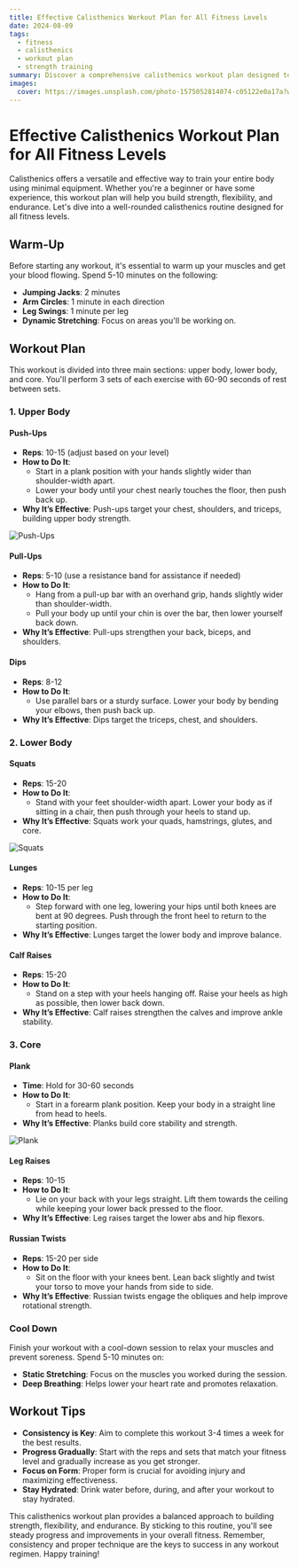 ```yaml
---
title: Effective Calisthenics Workout Plan for All Fitness Levels
date: 2024-08-09
tags:
  - fitness
  - calisthenics
  - workout plan
  - strength training
summary: Discover a comprehensive calisthenics workout plan designed to build strength, flexibility, and endurance with minimal equipment. Perfect for all fitness levels.
images:
  cover: https://images.unsplash.com/photo-1575052814074-c05122e0a17a?w=800&auto=format&fit=crop&q=60&ixlib=rb-4.0.3&ixid=M3wxMjA3fDB8MHxzZWFyY2h8MTF8fGV4ZXJjaXNlfGVufDB8fDB8fHww
---
```


# Effective Calisthenics Workout Plan for All Fitness Levels

Calisthenics offers a versatile and effective way to train your entire body using minimal equipment. Whether you're a beginner or have some experience, this workout plan will help you build strength, flexibility, and endurance. Let's dive into a well-rounded calisthenics routine designed for all fitness levels.

## Warm-Up

Before starting any workout, it's essential to warm up your muscles and get your blood flowing. Spend 5-10 minutes on the following:

- **Jumping Jacks**: 2 minutes
- **Arm Circles**: 1 minute in each direction
- **Leg Swings**: 1 minute per leg
- **Dynamic Stretching**: Focus on areas you'll be working on.

## Workout Plan

This workout is divided into three main sections: upper body, lower body, and core. You'll perform 3 sets of each exercise with 60-90 seconds of rest between sets.

### 1. **Upper Body**

#### **Push-Ups**
- **Reps**: 10-15 (adjust based on your level)
- **How to Do It**: 
  - Start in a plank position with your hands slightly wider than shoulder-width apart.
  - Lower your body until your chest nearly touches the floor, then push back up.
- **Why It’s Effective**: Push-ups target your chest, shoulders, and triceps, building upper body strength.

<div className="relative justify-center items-center h-[350px] mb-4 mt-10 border border-white/30">
  <Image
    src="https://plus.unsplash.com/premium_photo-1663040268906-5ddcfa26cfbd?w=800&auto=format&fit=crop&q=60&ixlib=rb-4.0.3&ixid=M3wxMjA3fDB8MHxzZWFyY2h8NXx8cHVzaHVwc3xlbnwwfHwwfHx8MA%3D%3D"
    alt="Push-Ups"
    className="h-[56] w-full object-cover"
    fill
  />
</div>

#### **Pull-Ups**
- **Reps**: 5-10 (use a resistance band for assistance if needed)
- **How to Do It**: 
  - Hang from a pull-up bar with an overhand grip, hands slightly wider than shoulder-width.
  - Pull your body up until your chin is over the bar, then lower yourself back down.
- **Why It’s Effective**: Pull-ups strengthen your back, biceps, and shoulders.

#### **Dips**
- **Reps**: 8-12
- **How to Do It**: 
  - Use parallel bars or a sturdy surface. Lower your body by bending your elbows, then push back up.
- **Why It’s Effective**: Dips target the triceps, chest, and shoulders.

### 2. **Lower Body**

#### **Squats**
- **Reps**: 15-20
- **How to Do It**: 
  - Stand with your feet shoulder-width apart. Lower your body as if sitting in a chair, then push through your heels to stand up.
- **Why It’s Effective**: Squats work your quads, hamstrings, glutes, and core.

<div className="relative justify-center items-center h-[350px] mb-4 mt-10 border border-white/30">
  <Image
    src="https://plus.unsplash.com/premium_photo-1661906824628-3ac1f6c4ce1c?w=800&auto=format&fit=crop&q=60&ixlib=rb-4.0.3&ixid=M3wxMjA3fDB8MHxzZWFyY2h8MXx8c3F1YXRzfGVufDB8fDB8fHww"
    alt="Squats"
    className="h-[56] w-full object-cover"
    fill
  />
</div>

#### **Lunges**
- **Reps**: 10-15 per leg
- **How to Do It**: 
  - Step forward with one leg, lowering your hips until both knees are bent at 90 degrees. Push through the front heel to return to the starting position.
- **Why It’s Effective**: Lunges target the lower body and improve balance.

#### **Calf Raises**
- **Reps**: 15-20
- **How to Do It**: 
  - Stand on a step with your heels hanging off. Raise your heels as high as possible, then lower back down.
- **Why It’s Effective**: Calf raises strengthen the calves and improve ankle stability.

### 3. **Core**

#### **Plank**
- **Time**: Hold for 30-60 seconds
- **How to Do It**: 
  - Start in a forearm plank position. Keep your body in a straight line from head to heels.
- **Why It’s Effective**: Planks build core stability and strength.

<div className="relative justify-center items-center h-[350px] mb-4 mt-10 border border-white/30">
  <Image
    src="https://plus.unsplash.com/premium_photo-1666736569193-6b2a79b6e71a?w=800&auto=format&fit=crop&q=60&ixlib=rb-4.0.3&ixid=M3wxMjA3fDB8MHxzZWFyY2h8MXx8cGxhbmt8ZW58MHx8MHx8fDA%3D"
    alt="Plank"
    className="h-[56] w-full object-cover"
    fill
  />
</div>

#### **Leg Raises**
- **Reps**: 10-15
- **How to Do It**: 
  - Lie on your back with your legs straight. Lift them towards the ceiling while keeping your lower back pressed to the floor.
- **Why It’s Effective**: Leg raises target the lower abs and hip flexors.

#### **Russian Twists**
- **Reps**: 15-20 per side
- **How to Do It**: 
  - Sit on the floor with your knees bent. Lean back slightly and twist your torso to move your hands from side to side.
- **Why It’s Effective**: Russian twists engage the obliques and help improve rotational strength.

### Cool Down

Finish your workout with a cool-down session to relax your muscles and prevent soreness. Spend 5-10 minutes on:

- **Static Stretching**: Focus on the muscles you worked during the session.
- **Deep Breathing**: Helps lower your heart rate and promotes relaxation.

## Workout Tips

- **Consistency is Key**: Aim to complete this workout 3-4 times a week for the best results.
- **Progress Gradually**: Start with the reps and sets that match your fitness level and gradually increase as you get stronger.
- **Focus on Form**: Proper form is crucial for avoiding injury and maximizing effectiveness.
- **Stay Hydrated**: Drink water before, during, and after your workout to stay hydrated.

This calisthenics workout plan provides a balanced approach to building strength, flexibility, and endurance. By sticking to this routine, you'll see steady progress and improvements in your overall fitness. Remember, consistency and proper technique are the keys to success in any workout regimen. Happy training!